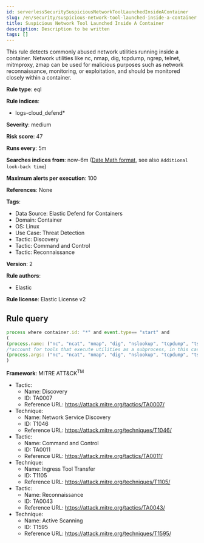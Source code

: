 ```yaml
---
id: serverlessSecuritySuspiciousNetworkToolLaunchedInsideAContainer
slug: /en/security/suspicious-network-tool-launched-inside-a-container
title: Suspicious Network Tool Launched Inside A Container
description: Description to be written
tags: []
---
```


<div id="suspicious-network-tool-launched-inside-a-container"></div>

This rule detects commonly abused network utilities running inside a container. Network utilities like nc, nmap, dig, tcpdump, ngrep, telnet, mitmproxy, zmap can be used for malicious purposes such as network reconnaissance, monitoring, or exploitation, and should be monitored closely within a container.

**Rule type**: eql

**Rule indices**: 

* logs-cloud_defend*

**Severity**: medium

**Risk score**: 47

**Runs every**: 5m

**Searches indices from**: now-6m ([Date Math format](((ref))/common-options.html#date-math), see also <DocLink id="serverlessSecurityRulesUiCreate" section="set-the-rules-schedule">`Additional look-back time`</DocLink>)

**Maximum alerts per execution**: 100

**References**: None

**Tags**: 

* Data Source: Elastic Defend for Containers
* Domain: Container
* OS: Linux
* Use Case: Threat Detection
* Tactic: Discovery
* Tactic: Command and Control
* Tactic: Reconnaissance

**Version**: 2

**Rule authors**: 

* Elastic

**Rule license**: Elastic License v2

## Rule query

```js
process where container.id: "*" and event.type== "start" and 
(
(process.name: ("nc", "ncat", "nmap", "dig", "nslookup", "tcpdump", "tshark", "ngrep", "telnet", "mitmproxy", "socat", "zmap", "masscan", "zgrab")) or 
/*account for tools that execute utilities as a subprocess, in this case the target utility name will appear as a process arg*/
(process.args: ("nc", "ncat", "nmap", "dig", "nslookup", "tcpdump", "tshark", "ngrep", "telnet", "mitmproxy", "socat", "zmap", "masscan", "zgrab"))
)

```

**Framework**: MITRE ATT&CK<sup>TM</sup>

* Tactic:
    * Name: Discovery
    * ID: TA0007
    * Reference URL: https://attack.mitre.org/tactics/TA0007/
* Technique:
    * Name: Network Service Discovery
    * ID: T1046
    * Reference URL: https://attack.mitre.org/techniques/T1046/
* Tactic:
    * Name: Command and Control
    * ID: TA0011
    * Reference URL: https://attack.mitre.org/tactics/TA0011/
* Technique:
    * Name: Ingress Tool Transfer
    * ID: T1105
    * Reference URL: https://attack.mitre.org/techniques/T1105/
* Tactic:
    * Name: Reconnaissance
    * ID: TA0043
    * Reference URL: https://attack.mitre.org/tactics/TA0043/
* Technique:
    * Name: Active Scanning
    * ID: T1595
    * Reference URL: https://attack.mitre.org/techniques/T1595/

